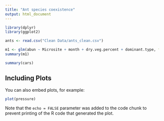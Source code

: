 ```yaml
---
title: "Ant species coexistence"
output: html_document
---
```


```r
library(dplyr)
library(ggplot2)

ants <- read.csv("Clean Data/ants_clean.csv")

m1 <- glm(abun ~ Microsite + month + dry.veg.percent + dominant.type, family = "poisson", data = ants)
summary(m1)
```



```r
summary(cars)
```

## Including Plots

You can also embed plots, for example:

```r
plot(pressure)
```

Note that the `echo = FALSE` parameter was added to the code chunk to prevent printing of the R code that generated the plot.
